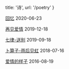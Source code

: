 
  title: '诗',
  url: '/poetry'
}


[回忆](/poetry/memory) <time>2020-06-23</time>

[再见爱情](/poetry/bye-love) <time>2019-12-18</time>

[七律-送别](/poetry/songbie) <time>2019-09-18</time>

[卜算子-雨后见虹](/poetry/busuanzi) <time>2018-07-16</time>

[爱情的样子](/poetry/love) <time>2016-08-19</time>
